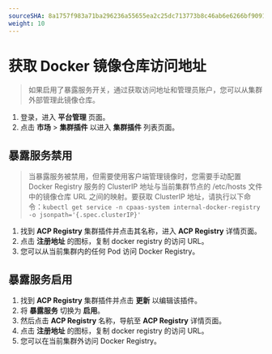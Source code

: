 ```yaml
---
sourceSHA: 8a1757f983a71ba296236a55655ea2c25dc713773b8c46ab6e6266bf90917ec0
weight: 10
---
```


# 获取 Docker 镜像仓库访问地址

> 如果启用了暴露服务开关，通过获取访问地址和管理员账户，您可以从集群外部管理此镜像仓库。

1. 登录，进入 **平台管理** 页面。
2. 点击 **市场** > **集群插件** 以进入 **集群插件** 列表页面。

## 暴露服务禁用

> 当暴露服务被禁用，但需要使用客户端管理镜像时，您需要手动配置 Docker Registry 服务的 ClusterIP 地址与当前集群节点的 /etc/hosts 文件中的镜像仓库 URL 之间的映射。要获取 ClusterIP 地址，请执行以下命令：`kubectl get service -n cpaas-system internal-docker-registry -o jsonpath='{.spec.clusterIP}'`

1. 找到 **ACP Registry** 集群插件并点击其名称，进入 **ACP Registry** 详情页面。
2. 点击 **注册地址** 的图标，复制 docker registry 的访问 URL。
3. 您可以从当前集群内的任何 Pod 访问 Docker Registry。

## 暴露服务启用

1. 找到 **ACP Registry** 集群插件并点击 **更新** 以编辑该插件。
2. 将 **暴露服务** 切换为 **启用**。
3. 然后点击 **ACP Registry** 名称，导航至 **ACP Registry** 详情页面。
4. 点击 **注册地址** 的图标，复制 docker registry 的访问 URL。
5. 您可以在当前集群外访问 Docker Registry。
